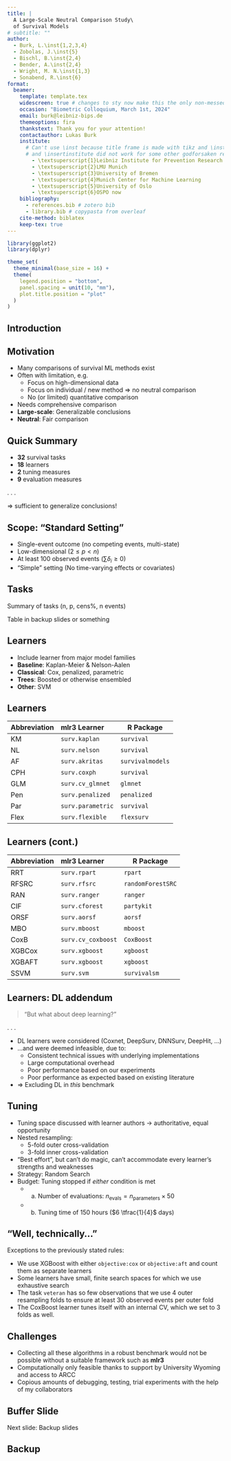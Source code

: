 ```yaml
---
title: |
  A Large-Scale Neutral Comparison Study\
  of Survival Models
# subtitle: ""
author:
  - Burk, L.\inst{1,2,3,4}
  - Zobolas, J.\inst{5}
  - Bischl, B.\inst{2,4}
  - Bender, A.\inst{2,4}
  - Wright, M. N.\inst{1,3}
  - Sonabend, R.\inst{6}
format:
  beamer:
    template: template.tex
    widescreen: true # changes to sty now make this the only non-messed up option
    occasion: "Biometric Colloquium, March 1st, 2024"
    email: burk@leibniz-bips.de
    themeoptions: fira
    thankstext: Thank you for your attention!
    contactauthor: Lukas Burk
    institute:
      # Can't use \inst because title frame is made with tikz and \inst doesn't work within tikz nodes
      # and \insertinstitute did not work for some other godforsaken reason, idunno
        - \textsuperscript{1}Leibniz Institute for Prevention Research and Epidemiology -- BIPS
        - \textsuperscript{2}LMU Munich
        - \textsuperscript{3}University of Bremen
        - \textsuperscript{4}Munich Center for Machine Learning
        - \textsuperscript{5}University of Oslo
        - \textsuperscript{6}OSPO now
    bibliography:
      - references.bib # zotero bib
      - library.bib # copypasta from overleaf
    cite-method: biblatex
    keep-tex: true
---
```


```r
library(ggplot2)
library(dplyr)

theme_set(
  theme_minimal(base_size = 16) +
  theme(
    legend.position = "bottom",
    panel.spacing = unit(10, "mm"),
    plot.title.position = "plot"
  )
)
```


## Introduction



## Motivation

- Many comparisons of survival ML methods exist
- Often with limitation, e.g.
  - Focus on high-dimensional data
  - Focus on individual / new method $\Rightarrow$ no neutral comparison
  - No (or limited) quantitative comparison
- Needs comprehensive comparison
- **Large-scale**: Generalizable conclusions
- **Neutral**: Fair comparison


## Quick Summary

- **32** survival tasks
- **18** learners
- **2** tuning measures
- **9** evaluation measures

. . .

$\Rightarrow$ sufficient to generalize conclusions!


## Scope: "Standard Setting"

- Single-event outcome (no competing events, multi-state)
- Low-dimensional ($2 \leq p < n$)
- At least 100 observed events ($\sum \delta_i \geq 0$)
- "Simple" setting (No time-varying effects or covariates)

## Tasks

Summary of tasks (n, p, cens%, n events)

Table in backup slides or something

## Learners

- Include learner from major model families
- **Baseline**: Kaplan-Meier & Nelson-Aalen
- **Classical**: Cox, penalized, parametric
- **Trees**: Boosted or otherwise ensembled
- **Other**: SVM


## Learners

|Abbreviation | mlr3 Learner  | R Package |
|:----------|:----------------|------------
|KM         |`surv.kaplan`     | `survival` |
|NL         |`surv.nelson`     | `survival` |
|AF         |`surv.akritas`    | `survivalmodels` |
|CPH        |`surv.coxph`      | `survival`  |
|GLM        |`surv.cv_glmnet`  | `glmnet`    |
|Pen        |`surv.penalized`  | `penalized` |
|Par        |`surv.parametric` | `survival`   |
|Flex       |`surv.flexible`   | `flexsurv`  |


## Learners (cont.)

|Abbreviation | mlr3 Learner    | R Package |
|:----------|:------------------|------------
|RRT        |`surv.rpart`       | `rpart`|
|RFSRC      |`surv.rfsrc`       | `randomForestSRC`|
|RAN        |`surv.ranger`      | `ranger` |
|CIF        |`surv.cforest`     | `partykit`|
|ORSF       |`surv.aorsf`       | `aorsf`|
|MBO        |`surv.mboost`      | `mboost`|
|CoxB       |`surv.cv_coxboost` | `CoxBoost`|
|XGBCox     |`surv.xgboost`     | `xgboost`|
|XGBAFT     |`surv.xgboost`     | `xgboost`|
|SSVM       |`surv.svm`         | `survivalsm`|

## Learners: DL addendum

> "But what about deep learning?"

. . .

- DL learners were considered (Coxnet, DeepSurv, DNNSurv, DeepHit, ...)
- ...and were deemed infeasible, due to:
  - Consistent technical issues with underlying implementations
  - Large computational overhead
  - Poor performance based on our experiments
  - Poor performance as expected based on existing literature
- $\Rightarrow$ Excluding DL in _this_ benchmark



## Tuning

- Tuning space discussed with learner authors -> authoritative, equal opportunity
- Nested resampling:
  - 5-fold outer cross-validation
  - 3-fold inner cross-validation
- "Best effort", but can't do magic, can't accommodate every learner's strengths and weaknesses
- Strategy: Random Search
- Budget: Tuning stopped if _either_ condition is met
  - a) Number of evaluations: $n_{\text{evals}} = n_{\text{parameters}} \times 50$
  - b) Tuning time of 150 hours ($6 \tfrac{1}{4}$ days)

## "Well, technically..."

Exceptions to the previously stated rules:

- We use XGBoost with either `objective:cox` or `objective:aft` and count them as separate learners
- Some learners have small, finite search spaces for which we use exhaustive search
- The task `veteran` has so few observations that we use 4 outer resampling folds to ensure at least 30 observed events per outer fold
- The CoxBoost learner tunes itself with an internal CV, which we set to 3 folds as well.

## Challenges

- Collecting all these algorithms in a robust benchmark would not be possible without a suitable framework such as **mlr3**
- Computationally only feasible thanks to support by University Wyoming and access to ARCC
- Copious amounts of debugging, testing, trial experiments with the help of my collaborators

\thanksframe

## Buffer Slide

Next slide: Backup slides

## Backup
